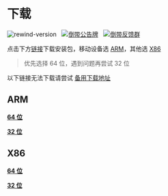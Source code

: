 # 下载

![rewind-version](https://img.shields.io/badge/rewind-v3.3.1-black?style=for-the-badge)
&nbsp;
[![倒带公告牌](https://img.shields.io/badge/%E5%80%92%E5%B8%A6%E5%85%AC%E5%91%8A%E7%89%8C-2CA5E0?style=for-the-badge&logo=telegram&logoColor=white)](https://t.me/Rewind_News)
&nbsp;
[![倒带反馈群](https://img.shields.io/badge/%E5%80%92%E5%B8%A6%E5%8F%8D%E9%A6%88%E7%BE%A4-2CA5E0?style=for-the-badge&logo=telegram&logoColor=white&link)](https://t.me/Rewind_Group)

点击下方[链接](#rewind-apks)下载安装包，移动设备选 [ARM](#arm)，其他选 [X86](#x86)

> 优先选择 64 位，遇到问题再尝试 32 位

以下链接无法下载请尝试 [备用下载地址](https://link.ap1.storjshare.io/s/jvml3hl3ggrxpcfavni7mei2pyqq/rewind/3.3.1/)

## ARM

[**64 位**](https://cdn.jsdelivr.net/gh/KusStar/rewind-apks@3.3.1/app-arm64-v8a-release.apk)

[**32 位**](https://cdn.jsdelivr.net/gh/KusStar/rewind-apks@3.3.1/app-armeabi-v7a-release.apk)

## X86

[**64 位**](https://cdn.jsdelivr.net/gh/KusStar/rewind-apks@3.3.1/app-x86_64-release.apk)

[**32 位**](https://cdn.jsdelivr.net/gh/KusStar/rewind-apks@3.3.1/app-x86-release.apk)
